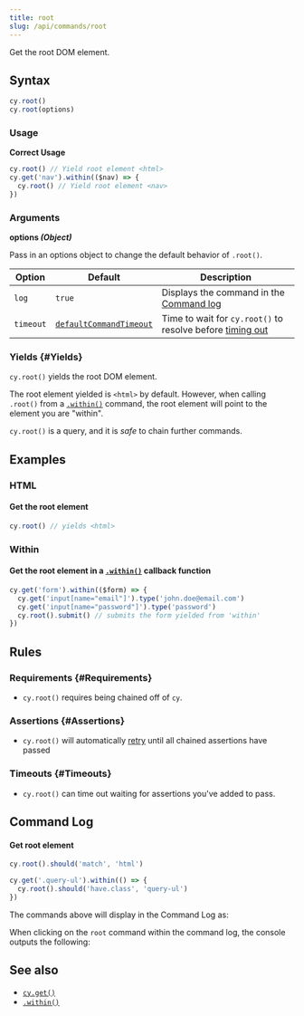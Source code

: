 ```yaml
---
title: root
slug: /api/commands/root
---
```


Get the root DOM element.

## Syntax

```javascript
cy.root()
cy.root(options)
```

### Usage

<Icon name="check-circle" color="green" /> **Correct Usage**

```javascript
cy.root() // Yield root element <html>
cy.get('nav').within(($nav) => {
  cy.root() // Yield root element <nav>
})
```

### Arguments

<Icon name="angle-right" /> **options _(Object)_**

Pass in an options object to change the default behavior of `.root()`.

| Option    | Default                                                           | Description                                                                           |
| --------- | ----------------------------------------------------------------- | ------------------------------------------------------------------------------------- |
| `log`     | `true`                                                            | Displays the command in the [Command log](/app/core-concepts/cypress-app#Command-Log) |
| `timeout` | [`defaultCommandTimeout`](/app/references/configuration#Timeouts) | Time to wait for `cy.root()` to resolve before [timing out](#Timeouts)                |

### Yields [<Icon name="question-circle"/>](/app/core-concepts/introduction-to-cypress#Subject-Management) {#Yields}

`cy.root()` yields the root DOM element.

The root element yielded is `<html>` by default. However, when calling `.root()`
from a [`.within()`](/api/commands/within) command, the root element will point
to the element you are "within".

`cy.root()` is a query, and it is _safe_ to chain further commands.

## Examples

### HTML

#### Get the root element

```javascript
cy.root() // yields <html>
```

### Within

#### Get the root element in a [`.within()`](/api/commands/within) callback function

```javascript
cy.get('form').within(($form) => {
  cy.get('input[name="email"]').type('john.doe@email.com')
  cy.get('input[name="password"]').type('password')
  cy.root().submit() // submits the form yielded from 'within'
})
```

## Rules

### Requirements [<Icon name="question-circle"/>](/app/core-concepts/introduction-to-cypress#Chains-of-Commands) {#Requirements}

- `cy.root()` requires being chained off of `cy`.

### Assertions [<Icon name="question-circle"/>](/app/core-concepts/introduction-to-cypress#Assertions) {#Assertions}

- `cy.root()` will automatically [retry](/app/core-concepts/retry-ability)
  until all chained assertions have passed

### Timeouts [<Icon name="question-circle"/>](/app/core-concepts/introduction-to-cypress#Timeouts) {#Timeouts}

- `cy.root()` can time out waiting for assertions you've added to pass.

## Command Log

#### Get root element

```javascript
cy.root().should('match', 'html')

cy.get('.query-ul').within(() => {
  cy.root().should('have.class', 'query-ul')
})
```

The commands above will display in the Command Log as:

<DocsImage
  src="/img/api/root/find-root-element-and-assert.png"
  alt="Command Log root"
/>

When clicking on the `root` command within the command log, the console outputs
the following:

<DocsImage
  src="/img/api/root/console-log-root-which-is-usually-the-main-document.png"
  alt="Console Log root"
/>

## See also

- [`cy.get()`](/api/commands/get)
- [`.within()`](/api/commands/within)
